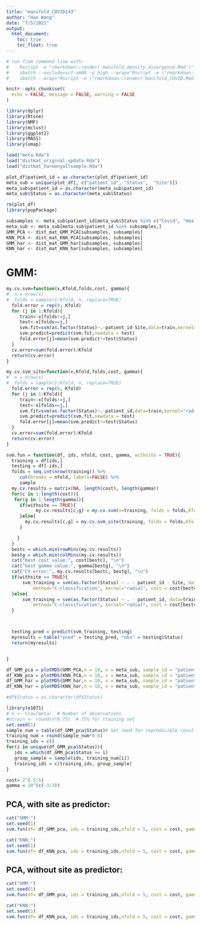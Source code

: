 ```yaml
---
title: "manifold_COVID143"
author: "Hao Wang"
date: "7/5/2021"
output: 
  html_document:
    toc: true
    toc_float: true
---
```




```r
# run from command line with:
#    Rscript -e "rmarkdown::render('manifold_density_divergence.Rmd')"
#    sbatch --exclude=scf-sm00 -p high --wrap="Rscript -e \"rmarkdown::render('manifold_density_divergence.Rmd')\""
#    sbatch --wrap="Rscript -e \"rmarkdown::render('manifold_COVID.Rmd')\""

knitr::opts_chunk$set(
  echo = FALSE, message = FALSE, warning = FALSE
)
```

```r

library(dplyr)
library(Rtsne)
library(NMF)
library(mclust)
library(ggplot2)
library(MASS)
library(umap)

load("meta.Rda")
load("distmat_original_update.Rda")
load("distmat_harmonyallsample.Rda")

```


```r
plot_df$patient_id = as.character(plot_df$patient_id)
meta_sub = unique(plot_df[, c("patient_id", "Status",  "Site")])
meta_sub$patient_id = as.character(meta_sub$patient_id)
meta_sub$Status = as.character(meta_sub$Status)

rm(plot_df)
library(popPackage)

subsamples <- meta_sub$patient_id[meta_sub$Status %in% c("Covid", "Healthy")]
meta_sub <- meta_sub[meta_sub$patient_id %in% subsamples,]
GMM_PCA <- dist_mat_GMM_PCA[subsamples, subsamples]
KNN_PCA <- dist_mat_KNN_PCA[subsamples, subsamples]
GMM_har <- dist_mat_GMM_har[subsamples, subsamples]
KNN_har <- dist_mat_KNN_har[subsamples, subsamples]

```


# GMM:



```r
my.cv.svm=function(x,Kfold,folds,cost, gamma){
#  n = nrow(x) 
#  folds = sample(1:Kfold, n, replace=TRUE) 
  fold.error = rep(0, Kfold) 
  for (j in 1:Kfold){
     train<-x[folds!=j,]
     test<-x[folds==j,]
     svm.fit=svm(as.factor(Status)~.-patient_id-Site,data=train,kernel="radial",cost=cost, gamma = gamma)
     svm.predict=predict(svm.fit,newdata = test)
     fold.error[j]=mean(svm.predict!=test$Status)
  }
  cv.error=sum(fold.error)/Kfold
  return(cv.error)
}

my.cv.svm_site=function(x,Kfold,folds,cost, gamma){
#  n = nrow(x) 
#  folds = sample(1:Kfold, n, replace=TRUE) 
  fold.error = rep(0, Kfold) 
  for (j in 1:Kfold){
     train<-x[folds!=j,]
     test<-x[folds==j,]
     svm.fit=svm(as.factor(Status)~.-patient_id,data=train,kernel="radial",cost=cost, gamma = gamma)
     svm.predict=predict(svm.fit,newdata = test)
     fold.error[j]=mean(svm.predict!=test$Status)
  }
  cv.error=sum(fold.error)/Kfold
  return(cv.error)
}

svm.fun = function(df, ids, nfold, cost, gamma, withsite = TRUE){
  training = df[ids,]
  testing = df[-ids,]
  folds = seq.int(nrow(training)) %>%
     cut(breaks = nfold, labels=FALSE) %>%  
     sample
  my.cv.results = matrix(NA, length(cost), length(gamma))
  for(c in 1:length(cost)){
   for(g in 1:length(gamma)){
     if(withsite == TRUE){
           my.cv.results[c,g] = my.cv.svm(x=training, folds = folds,Kfold = nfold,cost = cost[c], gamma = gamma[g])
     }else{
       my.cv.results[c,g] = my.cv.svm_site(training, folds = folds,Kfold = nfold,cost = cost[c], gamma = gamma[g])
     }

    }
  }
  bestc = which.min(rowMins(my.cv.results))
  bestg = which.min(colMins(my.cv.results))
  cat("best cost value:", cost[bestc], "\n")
  cat("best gamma value:", gamma[bestg], "\n")
  cat("CV error:", my.cv.results[bestc, bestg], "\n")
  if(withsite == TRUE){
      svm_training = svm(as.factor(Status) ~ . - patient_id - Site, data=training, 
          method="C-classification", kernal="radial", cost = cost[bestc], gamma = gamma[bestg])
  }else{
      svm_training = svm(as.factor(Status) ~ . - patient_id, data=training, 
          method="C-classification", kernal="radial", cost = cost[bestc], gamma = gamma[bestg])
  }



  testing_pred = predict(svm_training, testing)
  myresults = table("pred" = testing_pred, "obs" = testing$Status)
  return(myresults)


}

```

```r
df_GMM_pca = plotMDS(GMM_PCA,n = 10, x = meta_sub, sample_id = "patient_id", group_id = "Status")$mds
df_KNN_pca = plotMDS(KNN_PCA,n = 10, x = meta_sub, sample_id = "patient_id", group_id = "Status")$mds
df_GMM_har = plotMDS(GMM_har,n = 10, x = meta_sub, sample_id = "patient_id", group_id = "Status")$mds
df_KNN_har = plotMDS(KNN_har,n = 10, x = meta_sub, sample_id = "patient_id", group_id = "Status")$mds

#df$Status = as.character(df$Status)
```

```r
library(e1071)   
# n <- nrow(meta)  # Number of observations
#ntrain <- round(n*0.75)  # 75% for training set
set.seed(1)
sample_num = table(df_GMM_pca$Status)# Set seed for reproducible results
training_num = round(sample_num*0.6)
training_ids = c()
for(i in unique(df_GMM_pca$Status)){
   ids = which(df_GMM_pca$Status == i)
   group_sample = sample(ids, training_num[i])
   training_ids = c(training_ids, group_sample)
}

cost= 2^(-5:5)
gamma = 10^(c(-3:3))
```

## PCA, with site as predictor:

```r
cat("GMM:")
set.seed(1)
svm.fun(df= df_GMM_pca, ids = training_ids,nfold = 5, cost = cost, gamma= gamma, withsite = TRUE)

cat("KNN:")
set.seed(1)
svm.fun(df= df_KNN_pca, ids = training_ids,nfold = 5, cost = cost, gamma= gamma, withsite = TRUE)
```

## PCA, without site as predictor:

```r
cat("GMM:")
set.seed(1)
svm.fun(df= df_GMM_pca, ids = training_ids,nfold = 5, cost = cost, gamma= gamma, withsite = FALSE)

cat("KNN:")
set.seed(1)
svm.fun(df= df_KNN_pca, ids = training_ids,nfold = 5, cost = cost, gamma= gamma, withsite = FALSE)
```




